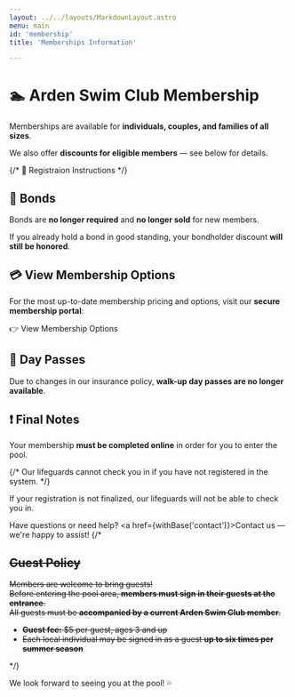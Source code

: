 ```yaml
---
layout: ../../layouts/MarkdownLayout.astro
menu: main
id: 'membership'
title: 'Memberships Information'

---
```

 


# 🏊 Arden Swim Club Membership

Memberships are available for **individuals, couples, and families of all sizes**.

We also offer **discounts for eligible members** — see below for details.

{/* <Link href="how-to-join">🤔 Registraion Instructions</Link> */}

<HowToJoin />

## 🔐 Bonds

Bonds are **no longer required** and **no longer sold** for new members.  

If you already hold a bond in good standing, your bondholder discount **will still be honored**.

## 💳 View Membership Options

For the most up-to-date membership pricing and options, visit our **secure membership portal**:

<Link href="https://www.esoftplanner.com/v3/planner/memberships.php?access=0dG81LSVxNmo65bCzW57uZyIpg==" 
    blank={true} >👉 View Membership Options</Link>


## 🚫 Day Passes

Due to changes in our insurance policy, **walk-up day passes are no longer available**.

## ❗ Final Notes

Your membership **must be completed online** in order for you to enter the pool. 

{/* Our lifeguards cannot check you in if you have not registered in the system. */}

If your registration is not finalized, our lifeguards will not be able to check you in.

Have questions or need help? <a href={withBase('contact')}>Contact us</a> — we're happy to assist!
{/* 
<strike>
## Guest Policy

Members are welcome to bring guests!  
Before entering the pool area, **members must sign in their guests at the entrance**.  
All guests must be **accompanied by a current Arden Swim Club member**.

- **Guest fee:** $5 per guest, ages 3 and up  
- Each local individual may be signed in as a guest **up to six times per summer season**

</strike> */}

We look forward to seeing you at the pool! 💦
